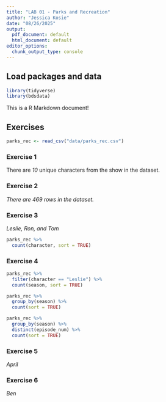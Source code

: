 ```yaml
---
title: "LAB 01 - Parks and Recreation"
author: "Jessica Kosie"
date: "08/26/2025"
output:
  pdf_document: default
  html_document: default
editor_options: 
  chunk_output_type: console
---
```


## Load packages and data

```r
library(tidyverse)
library(bdsdata)
```

This is a R Markdown document!

## Exercises

```r

parks_rec <- read_csv("data/parks_rec.csv")

```

### Exercise 1

There are *10* unique characters from the show in the dataset.

### Exercise 2

*There are 469 rows in the dataset.*

### Exercise 3

*Leslie, Ron, and Tom*

```r
parks_rec %>%
  count(character, sort = TRUE)
```

### Exercise 4

```r

parks_rec %>%
  filter(character == "Leslie") %>%
  count(season, sort = TRUE)

parks_rec %>%
  group_by(season) %>%
  count(sort = TRUE)

parks_rec %>%
  group_by(season) %>%
  distinct(episode_num) %>% 
  count(sort = TRUE)

```

### Exercise 5

*April*

### Exercise 6

*Ben*